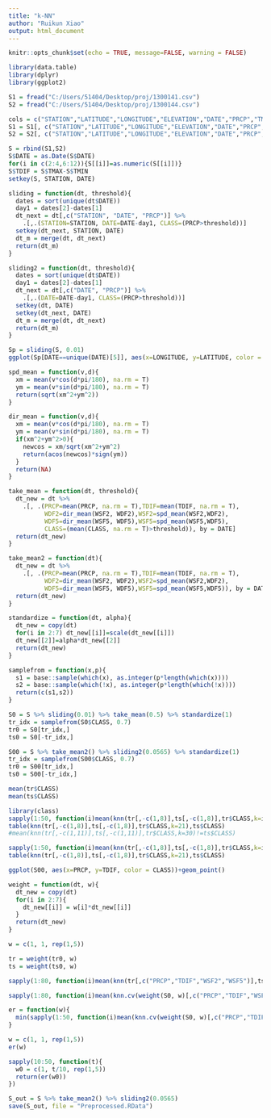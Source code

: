 ---
title: "k-NN"
author: "Ruikun Xiao"
output: html_document
---

```{r setup, include=FALSE}
knitr::opts_chunk$set(echo = TRUE, message=FALSE, warning = FALSE)
```

```{r}
library(data.table)
library(dplyr)
library(ggplot2)

S1 = fread("C:/Users/51404/Desktop/proj/1300141.csv")
S2 = fread("C:/Users/51404/Desktop/proj/1300144.csv")

cols = c("STATION","LATITUDE","LONGITUDE","ELEVATION","DATE","PRCP","TMAX","TMIN","WDF2","WSF2","WDF5","WSF5")
S1 = S1[, c("STATION","LATITUDE","LONGITUDE","ELEVATION","DATE","PRCP","TMAX","TMIN","WDF2","WSF2","WDF5","WSF5")]
S2 = S2[, c("STATION","LATITUDE","LONGITUDE","ELEVATION","DATE","PRCP","TMAX","TMIN","WDF2","WSF2","WDF5","WSF5")]

S = rbind(S1,S2)
S$DATE = as.Date(S$DATE)
for(i in c(2:4,6:12)){S[[i]]=as.numeric(S[[i]])}
S$TDIF = S$TMAX-S$TMIN
setkey(S, STATION, DATE)
```

```{r}
sliding = function(dt, threshold){
  dates = sort(unique(dt$DATE))
  day1 = dates[2]-dates[1]
  dt_next = dt[,c("STATION", "DATE", "PRCP")] %>%
    .[,.(STATION=STATION, DATE=DATE-day1, CLASS=(PRCP>threshold))]
  setkey(dt_next, STATION, DATE)
  dt_m = merge(dt, dt_next)
  return(dt_m)
}

sliding2 = function(dt, threshold){
  dates = sort(unique(dt$DATE))
  day1 = dates[2]-dates[1]
  dt_next = dt[,c("DATE", "PRCP")] %>%
    .[,.(DATE=DATE-day1, CLASS=(PRCP>threshold))]
  setkey(dt, DATE)
  setkey(dt_next, DATE)
  dt_m = merge(dt, dt_next)
  return(dt_m)
}
```

```{r}
Sp = sliding(S, 0.01)
ggplot(Sp[DATE==unique(DATE)[5]], aes(x=LONGITUDE, y=LATITUDE, color = CLASS))+geom_point()
```

```{r}
spd_mean = function(v,d){
  xm = mean(v*cos(d*pi/180), na.rm = T)
  ym = mean(v*sin(d*pi/180), na.rm = T)
  return(sqrt(xm^2+ym^2))
}

dir_mean = function(v,d){
  xm = mean(v*cos(d*pi/180), na.rm = T)
  ym = mean(v*sin(d*pi/180), na.rm = T)
  if(xm^2+ym^2>0){
    newcos = xm/sqrt(xm^2+ym^2)
    return(acos(newcos)*sign(ym))
  }
  return(NA)
}

take_mean = function(dt, threshold){
  dt_new = dt %>%
    .[, .(PRCP=mean(PRCP, na.rm = T),TDIF=mean(TDIF, na.rm = T),
          WDF2=dir_mean(WSF2, WDF2),WSF2=spd_mean(WSF2,WDF2),
          WDF5=dir_mean(WSF5, WDF5),WSF5=spd_mean(WSF5,WDF5),
          CLASS=(mean(CLASS, na.rm = T)>threshold)), by = DATE]
  return(dt_new)
}

take_mean2 = function(dt){
  dt_new = dt %>%
    .[, .(PRCP=mean(PRCP, na.rm = T),TDIF=mean(TDIF, na.rm = T),
          WDF2=dir_mean(WSF2, WDF2),WSF2=spd_mean(WSF2,WDF2),
          WDF5=dir_mean(WSF5, WDF5),WSF5=spd_mean(WSF5,WDF5)), by = DATE]
  return(dt_new)
}

standardize = function(dt, alpha){
  dt_new = copy(dt)
  for(i in 2:7) dt_new[[i]]=scale(dt_new[[i]])
  dt_new[[2]]=alpha*dt_new[[2]]
  return(dt_new)
}
```

```{r}
samplefrom = function(x,p){
  s1 = base::sample(which(x), as.integer(p*length(which(x))))
  s2 = base::sample(which(!x), as.integer(p*length(which(!x))))
  return(c(s1,s2))
}
```

```{r}
S0 = S %>% sliding(0.01) %>% take_mean(0.5) %>% standardize(1)
tr_idx = samplefrom(S0$CLASS, 0.7)
tr0 = S0[tr_idx,]
ts0 = S0[-tr_idx,]
```

```{r}
S00 = S %>% take_mean2() %>% sliding2(0.0565) %>% standardize(1)
tr_idx = samplefrom(S00$CLASS, 0.7)
tr0 = S00[tr_idx,]
ts0 = S00[-tr_idx,]
```

```{r}
mean(tr$CLASS)
mean(ts$CLASS)
```

```{r}
library(class)
sapply(1:50, function(i)mean(knn(tr[,-c(1,8)],ts[,-c(1,8)],tr$CLASS,k=i)!=ts$CLASS))
table(knn(tr[,-c(1,8)],ts[,-c(1,8)],tr$CLASS,k=21),ts$CLASS)
#mean(knn(tr[,-c(1,11)],ts[,-c(1,11)],tr$CLASS,k=30)!=ts$CLASS)
```

```{r}
sapply(1:50, function(i)mean(knn(tr[,-c(1,8)],ts[,-c(1,8)],tr$CLASS,k=i)!=ts$CLASS))
table(knn(tr[,-c(1,8)],ts[,-c(1,8)],tr$CLASS,k=21),ts$CLASS)
```

```{r}
ggplot(S00, aes(x=PRCP, y=TDIF, color = CLASS))+geom_point()
```

```{r}
weight = function(dt, w){
  dt_new = copy(dt)
  for(i in 2:7){
    dt_new[[i]] = w[i]*dt_new[[i]]
  }
  return(dt_new)
}

w = c(1, 1, rep(1,5))

tr = weight(tr0, w)
ts = weight(ts0, w)

sapply(1:80, function(i)mean(knn(tr[,c("PRCP","TDIF","WSF2","WSF5")],ts[,c("PRCP","TDIF","WSF2","WSF5")],tr$CLASS,k=i)!=ts$CLASS))
```

```{r}
sapply(1:80, function(i)mean(knn.cv(weight(S0, w)[,c("PRCP","TDIF","WSF2","WSF5")], S0$CLASS, k = i)!=S0$CLASS))
```

```{r}
er = function(w){
  min(sapply(1:50, function(i)mean(knn.cv(weight(S0, w)[,c("PRCP","TDIF","WSF2","WSF5")], S0$CLASS, k = i)!=S0$CLASS)))
}
```

```{r}
w = c(1, 1, rep(1,5))
er(w)

sapply(10:50, function(t){
  w0 = c(1, t/10, rep(1,5))
  return(er(w0))
})

```


```{r}
S_out = S %>% take_mean2() %>% sliding2(0.0565)
save(S_out, file = "Preprocessed.RData")
```














